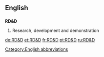 ==English==
=== {{initialism}} ===
'''RD&D'''

#Research, development and demonstration

[[Category:English abbreviations]]

[[de:RD&D]]
[[et:RD&D]]
[[fr:RD&D]]
[[pt:RD&D]]
[[ru:RD&D]]